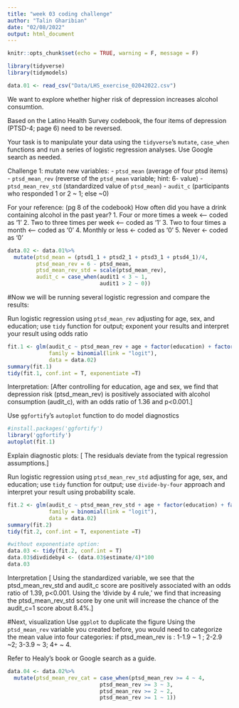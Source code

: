```yaml
---
title: "week 03 coding challenge"
author: "Talin Gharibian"
date: "02/08/2022"
output: html_document
---
```


```r
knitr::opts_chunk$set(echo = TRUE, warning = F, message = F)
```


```r
library(tidyverse)
library(tidymodels)
```


```r
data.01 <- read_csv("Data/LHS_exercise_02042022.csv")

```

We want to explore whether higher risk of depression increases alcohol consumtion. 

Based on the Latino Health Survey codebook, the four items of depression (PTSD-4; page 6) need to be reversed.

Your task is to manipulate your data using the `tidyverse`'s `mutate`, `case_when` functions and run a series of logistic regression analyses. Use Google search as needed.

Challenge 1: mutate new variables: 
- `ptsd_mean` (average of four ptsd items)
- `ptsd_mean_rev` (reverse of the `ptsd_mean` variable; hint: 6- value)
- `ptsd_mean_rev_std` (standardized value of `ptsd_mean`)
- `audit_c` (participants who responded 1 or 2 ~ 1; else ~0)

For your reference: (pg 8 of the codebook)
How often did you have a drink containing alcohol in the past year? 
1. Four or more times a week <-- coded as '1' 
2. Two to three times per week <-- coded as '1'
3. Two to four times a month <-- coded as '0'
4. Monthly or less <- coded as '0'
5. Never <- coded as '0'

```r
data.02 <- data.01%>%
  mutate(ptsd_mean = (ptsd1_1 + ptsd2_1 + ptsd3_1 + ptsd4_1)/4,
         ptsd_mean_rev = 6 - ptsd_mean,
         ptsd_mean_rev_std = scale(ptsd_mean_rev),
         audit_c = case_when(audit1 < 3 ~ 1,
                             audit1 > 2 ~ 0))
```



#Now we will be running several logistic regression and compare the results:

Run logistic regression using `ptsd_mean_rev` adjusting for age, sex, and education; use `tidy` function for output; exponent your results and interpret your result using odds ratio
```r
fit.1 <- glm(audit_c ~ ptsd_mean_rev + age + factor(education) + factor(sex),
             family = binomial(link = "logit"),
             data = data.02)
summary(fit.1)
tidy(fit.1, conf.int = T, exponentiate =T)
```

Interpretation: 
[After controlling for education, age and sex, we find that depression risk (ptsd_mean_rev) is positively associated with alcohol consumption (audit_c), with an odds ratio of 1.36 and p<0.001.]

Use `ggfortify`'s `autoplot` function to do model diagnostics
```r
#install.packages('ggfortify')
library('ggfortify')
autoplot(fit.1)
```

Explain diagnostic plots:
[ The residuals deviate from the typical regression assumptions.]



Run logistic regression using `ptsd_mean_rev_std` adjusting for age, sex, and education; use `tidy` function for output; use `divide-by-four` approach and interpret your result using probability scale. 
```r
fit.2 <- glm(audit_c ~ ptsd_mean_rev_std + age + factor(education) + factor(sex),
             family = binomial(link = "logit"),
             data = data.02)
summary(fit.2)
tidy(fit.2, conf.int = T, exponentiate =T)
```
```r
#without exponentiate option:
data.03 <- tidy(fit.2, conf.int = T)
data.03$divdideby4 <- (data.03$estimate/4)*100
data.03
```

Interpretation
[ Using the standardized variable, we see that the ptsd_mean_rev_std and audit_c score are positively associated with an odds ratio of 1.39, p<0.001. Using the 'divide by 4 rule,' we find that increasing the ptsd_mean_rev_std score by one unit will increase the chance of the audit_c=1 score about 8.4%.]



#Next, visualization
Use `ggplot` to duplicate the figure
Using the `ptsd_mean_rev` variable you created before, you would need to categorize the mean value into four categories: 
if ptsd_mean_rev is :
1-1.9 ~ 1 ; 
2-2.9 ~2; 
3-3.9 ~ 3; 
4+ ~ 4. 

Refer to Healy's book or Google search as a guide. 

```r
data.04 <- data.02%>%
  mutate(ptsd_mean_rev_cat = case_when(ptsd_mean_rev >= 4 ~ 4,
                             ptsd_mean_rev >= 3 ~ 3,
                             ptsd_mean_rev >= 2 ~ 2,
                             ptsd_mean_rev >= 1 ~ 1))
```

